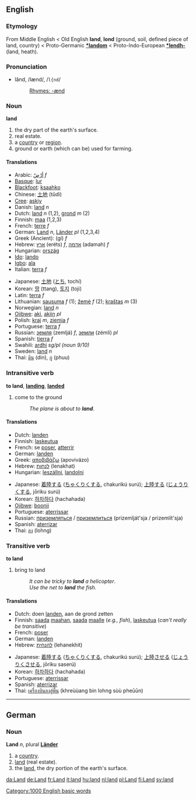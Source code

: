 ==English==
===Etymology===
From Middle English < Old English '''land''', '''lond''' (ground, soil, defined piece of land, country) < Proto-Germanic '''[[*landom]]''' < Proto-Indo-European '''[[*lendh-]]''' (land, heath).

===Pronunciation===
*lănd, /lænd/, /<tt>l{nd</tt>/
*:[[Rhymes:English:-ænd|Rhymes: -ænd]]

===Noun===
'''land'''

# the dry part of the earth's surface.
# real estate.
# a [[country]] or [[region]].
# ground or earth (which can be) used for farming.

====Translations====
{{top}}
*Arabic: [[ارض|أرْضٌ]] {{IPAchar|(’arɖ)}} ''f''
*[[Basque]]: [[lur]]
*[[Blackfoot]]: [[ksaahko]]
*Chinese: [[土地]] (tǔdì)
*[[Cree]]: [[askiy]]
*Danish: [[land#Danish|land]] ''n''
*Dutch: [[land#Dutch|land]] ''n'' (1,2), [[grond]] ''m'' (2)
*Finnish: [[maa]] (1,2,3)
*French: [[terre]] ''f''
*German: [[Land#German|Land]] ''n'', [[Land#German|Länder]] ''pl'' (1,2,3,4)
*Greek (Ancient): {{IPAchar|[[γῆ]]}} (gí) ''f''
*Hebrew: [[ארץ]] (eréts) ''f'', [[אדמה]] (adamah) ''f''
*Hungarian: [[ország]]
*[[Ido]]: [[lando]]
*[[Igbo]]: [[ala]]
*Italian: [[terra]] ''f''
{{mid}}
*Japanese: [[土地]] ([[とち]], tochí)
*Korean: [[땅]] (ttang), [[토지]] (toji)
*Latin: [[terra]] ''f''
*Lithuanian: [[sausuma]] ''f'' (1); [[žemė]] ''f'' (2); [[kraštas]] ''m'' (3)
*Norwegian: [[land#Norwegian|land]] ''n''
*[[Ojibwe]]: [[aki]], [[aki|akiin]] ''pl''
*Polish: [[kraj]] ''m'', [[ziemia]] ''f''
*Portuguese: [[terra]] ''f''
*Russian: [[земля]] (zemljá) ''f'', [[земли]] (zémli) ''pl''
*Spanish: [[tierra]] ''f''
*Swahili: [[ardhi]] ''sg/pl (noun 9/10)''
*Sweden: [[land#Swedish|land]] ''n''
*Thai: [[ดิน]] (din), [[ภู]] (phuu)
{{bottom}}
===Intransitive verb===
'''to land''', '''[[landing]]''', '''[[landed]]'''

# come to the ground
#:''The plane is about to '''land'''''.

====Translations====
{{top}}
*Dutch: [[landen#Dutch|landen]]
*Finnish: [[laskeutua]]
*French: se [[poser#French|poser]], [[atterrir]]
*German: [[landen#German|landen]]
*Greek: [[αποβιβάζω]] (apovivázo)
*Hebrew: [[לנחות]] (lenakhat)
*Hungarian: [[leszállni]], [[landolni]]
{{mid}}
*Japanese: [[着陸]][[する]] ([[ちゃくりく]][[する]], chakurikú surú); [[上陸]][[する]] ([[じょうりく]][[する]], jōriku surú)
*Korean: [[하차]][[하다]] (hachahada)
*[[Ojibwe]]: [[boonii]]
*Portuguese: [[aterrissar]]
*Russian: [[приземляться]] / [[приземлиться]] (prizemlját'sja / prizemlít'sja)
*Spanish: [[aterrizar]]
*Thai: [[ลง]] (lohng)
{{bottom}}
===Transitive verb===
'''to land'''

# bring to land
#:''It can be tricky to '''land''' a helicopter''.
#:''Use the net to '''land''' the fish.''

====Translations====
{{top}}
*Dutch: doen [[landen]], aan de grond zetten
*Finnish: [[saada]] [[maa|maahan]], [[saada]] [[maa|maalle]] (''e.g., fish''), [[laskeutua]] (''can't really be transitive'')
*French: [[poser#French|poser]]
*German: [[landen]]
*Hebrew: [[להנחית]] (lehanekhit)
{{mid}}
*Japanese: [[着陸]][[する]] ([[ちゃくりく]][[する]], chakurikú surú); [[上陸]][[させる]] ([[じょうりく]][[させる]], jōriku saserú)
*Korean: [[하차하다]] (hachahada)
*Portuguese: [[aterrissar]]
*Spanish: [[aterrizar]]
*Thai: [[เครื่องบินลงสู่พื้น]] (khreùùang bin lohng sùù pheūūn)
{{bottom}}
----

==German==
===Noun===
'''Land''' ''n'', plural '''[[Länder]]'''

# a [[country]].
# [[land]] (real estate).
# the [[land]], the dry portion of the earth's surface.

[[Category:1000 English basic words]]

[[da:Land]]
[[de:Land]]
[[fr:Land]]
[[it:land]]
[[hu:land]]
[[nl:land]]
[[pl:Land]]
[[fi:Land]]
[[sv:land]]
